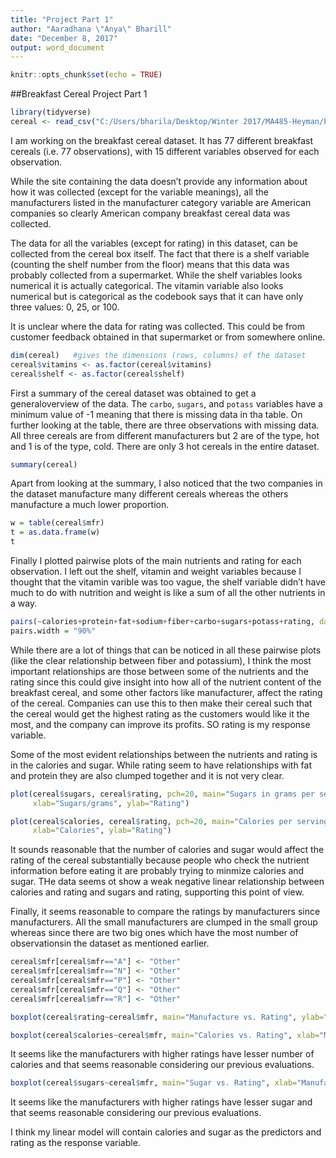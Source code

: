 ---
title: "Project Part 1"
author: "Aaradhana \"Anya\" Bharill"
date: "December 8, 2017"
output: word_document
---

```{r setup, include=FALSE}
knitr::opts_chunk$set(echo = TRUE)
```
##Breakfast Cereal Project Part 1
```{r}
library(tidyverse)
cereal <- read_csv("C:/Users/bharila/Desktop/Winter 2017/MA485-Heyman/Project/HealthyBreakfast.csv")
```
I am working on the breakfast cereal dataset. It has 77 different breakfast cereals (i.e. 77 observations), with 15 different variables observed for each observation. 

While the site containing the data doesn't provide any information about how it was collected (except for the variable meanings), all the manufacturers listed in the manufacturer category variable are American companies so clearly American company breakfast cereal data was collected. 

The data for all the variables (except for rating) in this dataset, can be collected from the cereal box itself. The fact that there is a shelf variable (counting the shelf number from the floor) means that this data was probably collected from a supermarket. While the shelf variables looks numerical it is actually categorical. The vitamin variable also looks numerical but is categorical as the codebook says that it can have only three values: 0, 25, or 100. 

It is unclear where the data for rating was collected. This could be from customer feedback obtained in that supermarket or from somewhere online.

```{r}
dim(cereal)   #gives the dimensions (rows, columns) of the dataset
cereal$vitamins <- as.factor(cereal$vitamins)
cereal$shelf <- as.factor(cereal$shelf)
```
First a summary of the cereal dataset was obtained to get a generaloverview of the data. The `carbo`, `sugars`, and `potass` variables have a minimum value of -1 meaning that there is missing data in tha table. On further looking at the table, there are three observations with missing data. All three cereals are from different manufacturers but 2 are of the type, hot and 1 is of the type, cold. There are only 3 hot cereals in the entire dataset.
```{r}
summary(cereal)
```
Apart from looking at the summary, I also noticed that the two companies in the dataset manufacture many different cereals whereas the others manufacture a much lower proportion. 

```{r}
w = table(cereal$mfr)
t = as.data.frame(w)
t
```

Finally I plotted pairwise plots of the main nutrients and rating for each observation. I left out the shelf, vitamin and weight variables because I thought that the vitamin varible was too vague, the shelf variable didn't have much to do with nutrition and weight is like a sum of all the other nutrients in a way.

```{r}
pairs(~calories+protein+fat+sodium+fiber+carbo+sugars+potass+rating, data=cereal)
pairs.width = "90%"
```
While there are a lot of things that can be noticed in all these pairwise plots (like the clear relationship between fiber and potassium), I think the most important relationships are those between some of the nutrients and the rating since this could give insight into how all of the nutrient content of the breakfast cereal, and some other factors like manufacturer, affect the rating of the cereal. Companies can use this to then make their cereal such that the cereal would get the highest rating as the customers would like it the most, and the company can improve its profits. SO rating is my response variable.  

Some of the most evident relationships between the nutrients and rating is in the calories and sugar. While rating seem to have relationships with fat and protein they are also clumped together and it is not very clear. 

```{r}
plot(cereal$sugars, cereal$rating, pch=20, main="Sugars in grams per serving vs. Rating for Breakfast Cereals",
     xlab="Sugars/grams", ylab="Rating")
```
```{r}
plot(cereal$calories, cereal$rating, pch=20, main="Calories per serving vs. Rating for Breakfast Cereals",
     xlab="Calories", ylab="Rating")
```
It sounds reasonable that the number of calories and sugar would affect the rating of the cereal substantially because people who check the nutrient information before eating it are probably trying to minmize calories and sugar. THe data seems ot show a weak negative linear relationship between calories and rating and sugars and rating, supporting this point of view. 

Finally, it seems reasonable to compare the ratings by manufacturers since manufacturers. All the small manufacturers are clumped in the small group whereas since there are two big ones which have the most number of observationsin the dataset as mentioned earlier. 

```{r}
cereal$mfr[cereal$mfr=="A"] <- "Other"
cereal$mfr[cereal$mfr=="N"] <- "Other"
cereal$mfr[cereal$mfr=="P"] <- "Other"
cereal$mfr[cereal$mfr=="Q"] <- "Other"
cereal$mfr[cereal$mfr=="R"] <- "Other"

boxplot(cereal$rating~cereal$mfr, main="Manufacture vs. Rating", ylab="Rating", xlab="Manufacturer", cex.main=0.8)
```

```{r}
boxplot(cereal$calories~cereal$mfr, main="Calories vs. Rating", xlab="Manufacturer", ylab="Calories", cex.main=0.8)
```

It seems like the manufacturers with higher ratings have lesser number of calories and that seems reasonable considering our previous evaluations. 

```{r}
boxplot(cereal$sugars~cereal$mfr, main="Sugar vs. Rating", xlab="Manufacturer", ylab="Sugar/grams", cex.main=0.8)
```
It seems like the manufacturers with higher ratings have lesser sugar and that seems reasonable considering our previous evaluations. 

I think my linear model will contain calories and sugar as the predictors and rating as the response variable. 